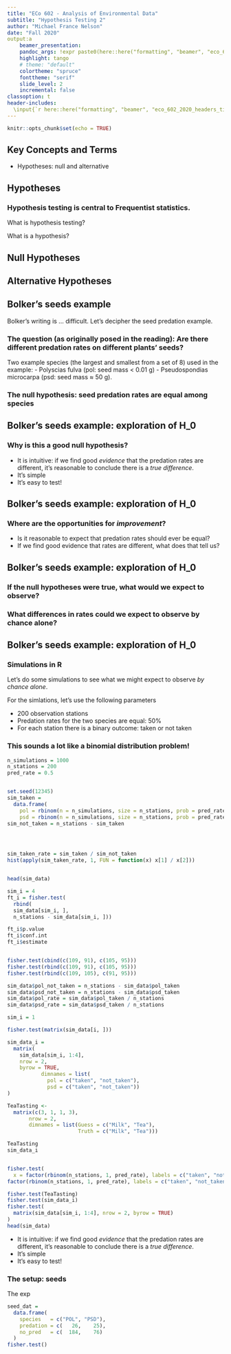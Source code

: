 ```yaml
---
title: "ECo 602 - Analysis of Environmental Data"
subtitle: "Hypothesis Testing 2"
author: "Michael France Nelson"
date: "Fall 2020"
output:a
    beamer_presentation:
    pandoc_args: !expr paste0(here::here("formatting", "beamer", "eco_602_2020_beamer.yaml"))
    highlight: tango
    # theme: "default"
    colortheme: "spruce"
    fonttheme: "serif"
    slide_level: 2
    incremental: false
classoption: t
header-includes:
  \input{`r here::here("formatting", "beamer", "eco_602_2020_headers_tikz.tex")`}
---
```



```r
knitr::opts_chunk$set(echo = TRUE)
```



## Key Concepts and Terms

- Hypotheses: null and alternative




## Hypotheses

### Hypothesis testing is central to Frequentist statistics.

What is hypothesis testing?

What is a hypothesis?




## Null Hypotheses




## Alternative Hypotheses










## Bolker's seeds example

Bolker's writing is ... difficult.  Let's decipher the seed predation example.

### The question (as originally posed in the reading): Are there different predation rates on different plants' seeds?

Two example species (the largest and smallest from a set of 8) used in the example:
- Polyscias fulva (pol: seed mass < 0.01 g)
- Pseudospondias microcarpa (psd: seed mass ≈ 50 g).

### The null hypothesis: seed predation rates are equal among species



## Bolker's seeds example: exploration of H_0

### Why is this a good null hypothesis?

- It is intuitive: if we find good *evidence* that the predation rates are different, it's reasonable to conclude there is a  *true difference*.
- It's simple
- It's easy to test!



## Bolker's seeds example: exploration of H_0

### Where are the opportunities for *improvement*?

- Is it reasonable to expect that predation rates should ever be equal?
- If we find good evidence that rates are different, what does that tell us?




## Bolker's seeds example: exploration of H_0

### If the null hypotheses were true, what would we expect to observe?

### What differences in rates could we expect to observe by chance alone?



## Bolker's seeds example: exploration of H_0

### Simulations in R

Let's do some simulations to see what we might expect to observe *by chance alone*.

For the simlations, let's use the following parameters

- 200 observation stations
- Predation rates for the two species are equal: 50%
- For each station there is a binary outcome: taken or not taken

### This sounds a lot like a binomial distribution problem!




```r
n_simulations = 1000
n_stations = 200
pred_rate = 0.5


set.seed(12345)
sim_taken = 
  data.frame(
    pol = rbinom(n = n_simulations, size = n_stations, prob = pred_rate),
    psd = rbinom(n = n_simulations, size = n_stations, prob = pred_rate))
sim_not_taken = n_stations - sim_taken




sim_taken_rate = sim_taken / sim_not_taken
hist(apply(sim_taken_rate, 1, FUN = function(x) x[1] / x[2]))


head(sim_data)
```



```r

sim_i = 4
ft_i = fisher.test(
  rbind(
  sim_data[sim_i, ],
  n_stations - sim_data[sim_i, ]))

ft_i$p.value
ft_i$conf.int
ft_i$estimate


fisher.test(cbind(c(109, 91), c(105, 95)))
fisher.test(rbind(c(109, 91), c(105, 95)))
fisher.test(rbind(c(109, 105), c(91, 95)))
```


```r





sim_data$pol_not_taken = n_stations - sim_data$pol_taken
sim_data$psd_not_taken = n_stations - sim_data$psd_taken
sim_data$pol_rate = sim_data$pol_taken / n_stations
sim_data$psd_rate = sim_data$psd_taken / n_stations

sim_i = 1

fisher.test(matrix(sim_data[i, ]))

sim_data_i = 
  matrix(
    sim_data[sim_i, 1:4],
    nrow = 2,
    byrow = TRUE,
           dimnames = list(
             pol = c("taken", "not_taken"),
             psd = c("taken", "not_taken"))
)

TeaTasting <-
  matrix(c(3, 1, 1, 3),
       nrow = 2,
       dimnames = list(Guess = c("Milk", "Tea"),
                       Truth = c("Milk", "Tea")))

TeaTasting
sim_data_i


fisher.test(
  x = factor(rbinom(n_stations, 1, pred_rate), labels = c("taken", "not_taken")),
factor(rbinom(n_stations, 1, pred_rate), labels = c("taken", "not_taken")))

fisher.test(TeaTasting)
fisher.test(sim_data_i)
fisher.test(
  matrix(sim_data[sim_i, 1:4], nrow = 2, byrow = TRUE)
)
head(sim_data)

```




- It is intuitive: if we find good *evidence* that the predation rates are different, it's reasonable to conclude there is a  *true difference*.
- It's simple
- It's easy to test!




### The setup: seeds



The exp






```r
seed_dat = 
  data.frame(
    species   = c("POL", "PSD"),
    predation = c(   26,    25),
    no_pred   = c(  184,    76)
  )
fisher.test()




```

